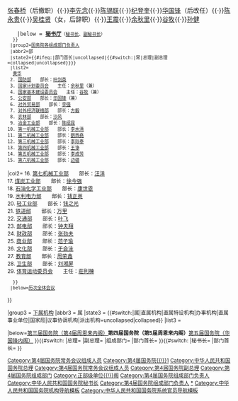 {{Navbox with collapsible groups
|name=国务院/4
|title=[[中华人民共和国国务院]]（[[中华人民共和国国务院 (第四届)|第四届]]：[[第四届全国人民代表大会#第一次会议|1975年1月17日]]至[[第五届全国人民代表大会#第一次会议|1978年3月5日]]）
|state={{{state|autocollapse}}}
|bodyclass = hlist
|selected={{{1}}}

|group1=[[中华人民共和国国务院组成人员|国务院组成人员]]
|state1=uncollapsed
|list1=
 {{Navbox with collapsible groups|child
  |selected={{{1}}}  
  |group1=[[国务院常务会议#第四届|国务院常务会议组成人员]]
  |state1={{#switch:{{{1}}}|部|组成部门|部门首长=collapsed|uncollapsed}}
  |abbr1=常
  |list1=
   {{Navbox|child
    |group1=[[中华人民共和国国务院总理|总理]]
    |list1=[[周恩来]]{{→}}[[华国锋]]
    |group2=[[中华人民共和国国务院副总理|副总理]]
    |list2=[[邓小平]]{{·}}[[张春桥]]（后撤职）{{·}}[[李先念]]{{·}}[[陈锡联]]{{·}}[[纪登奎]]{{·}}[[华国锋]]（后改任）{{·}}[[陈永贵]]{{·}}[[吴桂贤]]（女，后辞职）{{·}}[[王震]]{{·}}[[余秋里]]{{·}}[[谷牧]]{{·}}[[孙健 (1936年)|孙健]]
    |below = '''[[中华人民共和国国务院秘书厅|秘书厅]]'''<small>（[[中华人民共和国国务院秘书长|秘书长]]、[[中华人民共和国国务院副秘书长|副秘书长]]）
   }}
  |group2=[[国务院组成部门#第四届|国务院各组成部门负责人]]
  |abbr2=部
  |state2={{#ifeq:{{{2}}}|部门首长|uncollapsed|{{#switch:{{{1}}}|常|总理|副总理=collapsed|uncollapsed}}}}
  |list2=
   {{Navbox with columns|child
    |col1width=50%
    |col2width=50%
    |col1=
&nbsp;1. [[中华人民共和国外交部|外交部]]　　部长：[[乔冠华]]{{→}}[[黄华 (1913年)|黄华]]<br />
&nbsp;2. [[中华人民共和国国防部|国防部]]　　部长：[[叶剑英]]<br />
&nbsp;3. [[中华人民共和国国家计划委员会|国家计划委员会]]　　主任：[[余秋里]]（兼）<br />
&nbsp;4. [[中华人民共和国国家基本建设委员会|国家基本建设委员会]]　　主任：[[谷牧]]（兼）<br />
&nbsp;5. [[中华人民共和国公安部|公安部]]　　部长：[[华国锋]]（兼）<br />
&nbsp;6. [[中华人民共和国对外贸易部|对外贸易部]]　　部长：[[李强 (1905年)|李强]]<br />
&nbsp;7. [[中华人民共和国对外经济联络部|对外经济联络部]]　　部长：[[方毅]]<br />
&nbsp;8. [[中华人民共和国农林部|农林部]]　　部长：[[沙风]]<br />
&nbsp;9. [[中华人民共和国冶金工业部|冶金工业部]]　　部长：[[陈绍昆]]<br />
10. [[中华人民共和国第一机械工业部|第一机械工业部]]　　部长：[[李水清]]<br />
11. [[中华人民共和国核工业部|第二机械工业部]]　　部长：[[劉西堯]]<br />
12. [[中华人民共和国航空工业部|第三机械工业部]]　　部长：[[李际泰]]<br />
13. [[中华人民共和国第四机械工业部|第四机械工业部]]　　部长：[[王诤]]<br />
14. [[中华人民共和国第五机械工业部|第五机械工业部]]　　部长：[[李成芳 (中將)|李成芳]]<br />
15. [[中华人民共和国第六机械工业部|第六机械工业部]]　　部长：[[边疆 (人物)|边疆]]
|col2=
16. [[中华人民共和国航天工业部|第七机械工业部]]　　部长：[[汪洋 (1920年)|汪洋]]<br />
17. [[中华人民共和国煤炭工业部|煤炭工业部]]　　部长：[[徐今强]]<br />
18. [[中华人民共和国石油化学工业部|石油化学工业部]]　　部长：[[康世恩]]<br />
19. [[中华人民共和国水利电力部|水利电力部]]　　部长：[[钱正英]]<br />
20. [[中华人民共和国轻工业部|轻工业部]]　　部长：[[钱之光]]<br />
21. [[中华人民共和国铁道部|铁道部]]　　部长：[[万里]]<br />
22. [[中华人民共和国交通部|交通部]]　　部长：[[叶飞]]<br />
23. [[中华人民共和国邮电部|邮电部]]　　部长：[[钟夫翔]]<br />
24. [[中华人民共和国财政部|财政部]]　　部长：[[张劲夫]]<br />
25. [[中华人民共和国商业部|商业部]]　　部长：[[范子瑜]]<br />
26. [[中华人民共和国文化部|文化部]]　　部长：[[于会泳]]<br />
27. [[中华人民共和国教育部|教育部]]　　部长：[[周荣鑫]]<br />
28. [[中华人民共和国卫生部|卫生部]]　　部长：[[刘湘屏]]<br />
29. [[国家体育总局|体育运动委员会]]　　主任：[[莊則棟]]
   }}
  |below=[[国务院全体会议#第四届|历次全体会议]]
}}　

|group3 = [[中华人民共和国国务院机构编制|下属机构]]
|abbr3 = 属
|state3 = {{#switch:{{{1}}}|属|直属机构|直属特设机构|办事机构|直属事业单位|国家局|议事协调机构|派出机构=uncollapsed|collapsed}}
|list3 = {{Navbox |child 
|group1 = 19 [[国务院直属机构|直属机构]]
|list1 = 
# [[国家劳动总局]]
# [[中国物资总局]]
# [[中国民用航空总局]]
# [[国家海洋局]]
# [[中国气象局|中央气象局]]
# [[第八机械工业局]]
# [[国家地质总局]]
# [[国家建筑材料工业总局]]
# [[国家测绘总局]]
# [[中国地震局|国家地震局]]
# [[国家标准计量局]]
# [[新华社|新华通讯社]]
# [[广播事业局]]
# [[外文出版发行事业局]]
# [[中华人民共和国新闻出版总署|国家出版事业管理局]]
# [[国家文物局|国家文物事业管理局]]
# [[国家语言文字工作委员会|中国文字改革委员会]]
# [[国务院参事室]]
# [[国务院机关事务管理局]]

|group2 = 3 [[国务院办事机构|办事机构]]
|list2 = 
# [[国务院政工小组]]
# [[国务院政治研究室]]
# [[国务院国防工业办公室]]
}}

|below=[[Template:国务院/3|第三届国务院（第4届周恩来内阁）]]{{to}}'''第四届国务院（第5届周恩来内阁）'''{{to}}[[Template:国务院/5|第五届国务院（华国锋内阁）]]
}}{{#switch:{{{1}}}
|总理=[[Category:第4届国务院常务会议组成人员]][[Category:第4届国务院{{!}}1]][[Category:中华人民共和国国务院总理]]
|副总理=[[Category:第4届国务院常务会议组成人员]][[Category:第4届国务院副总理]]
|组成部门=[[Category:第4届国务院组成部门]][[Category:正部级单位{{!}}阁]]
|部门首长=[[Category:第4届国务院组成部门负责人]]
}}{{#switch:{{{2}}}
|秘书长=[[Category:中华人民共和国国务院秘书长]]
|部门首长=[[Category:第4届国务院组成部门负责人]]
}}<noinclude>
[[Category:第4届国务院|*]]
[[Category:中华人民共和国国务院机构导航模板]]
[[Category:中华人民共和国国务院系统官员导航模板]]
</noinclude>